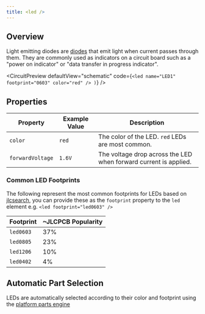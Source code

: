 ```yaml
---
title: <led />
---
```


## Overview

Light emitting diodes are [diodes](./diode.mdx) that emit light when current
passes through them. They are commonly used as indicators on a circuit board
such as a "power on indicator" or "data transfer in progress indicator".


<CircuitPreview
  defaultView="schematic"
  code={`
    <led name="LED1" footprint="0603" color="red" />
  )
`}
/>

## Properties

| Property         | Example Value | Description                                                      |
| ---------------- | ------------- | ---------------------------------------------------------------- |
| `color`          | `red`         | The color of the LED. `red` LEDs are most common.                |
| `forwardVoltage` | `1.6V`        | The voltage drop across the LED when forward current is applied. |

### Common LED Footprints

The following represent the most common footprints for LEDs based on [jlcsearch](https://jlcsearch.tscircuit.com),
you can provide these as the `footprint` property to the `led` element e.g. `<led footprint="led0603" />`

| Footprint | ~JLCPCB Popularity |
| --------- | ------------------ |
| `led0603` | 37%                |
| `led0805` | 23%                |
| `led1206` | 10%                |
| `led0402` | 4%                 |

## Automatic Part Selection

LEDs are automatically selected according to their color and footprint using
the [platform parts engine](../guides/platform-configuration.md)
